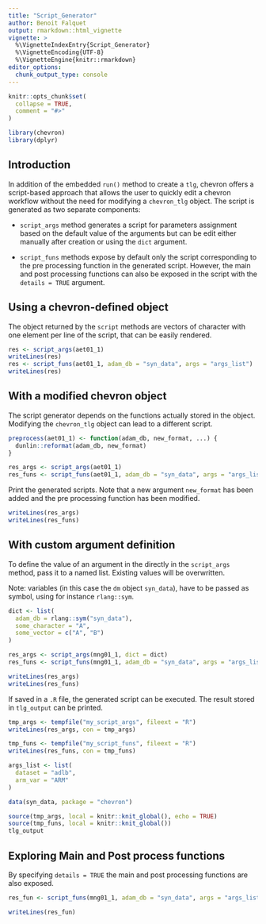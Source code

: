 ```yaml
---
title: "Script_Generator"
author: Benoit Falquet
output: rmarkdown::html_vignette
vignette: >
  %\VignetteIndexEntry{Script_Generator}
  %\VignetteEncoding{UTF-8}
  %\VignetteEngine{knitr::rmarkdown}
editor_options:
  chunk_output_type: console
---
```


```r
knitr::opts_chunk$set(
  collapse = TRUE,
  comment = "#>"
)

library(chevron)
library(dplyr)
```

## Introduction

In addition of the embedded `run()` method to create a `tlg`, chevron offers a script-based approach that allows the user to quickly edit a chevron workflow without the need for modifying a `chevron_tlg` object. The script is generated as two separate components:

- `script_args` method generates a script for parameters assignment based on the default value of the arguments but can be edit either manually after creation or using the `dict` argument.

- `script_funs` methods expose by default only the script corresponding to the pre processing function in the generated script. However, the main and post processing functions can also be exposed in the script with the `details = TRUE` argument.

## Using a chevron-defined object

The object returned by the `script` methods are vectors of character with one element per line of the script, that can be easily rendered.

```r
res <- script_args(aet01_1)
writeLines(res)
res <- script_funs(aet01_1, adam_db = "syn_data", args = "args_list")
writeLines(res)
```

## With a modified chevron object

The script generator depends on the functions actually stored in the object. Modifying the `chevron_tlg` object can lead to a different script.

```r
preprocess(aet01_1) <- function(adam_db, new_format, ...) {
  dunlin::reformat(adam_db, new_format)
}

res_args <- script_args(aet01_1)
res_funs <- script_funs(aet01_1, adam_db = "syn_data", args = "args_list")
```

Print the generated scripts. Note that a new argument `new_format` has been added and the pre processing function has been modified.

```r
writeLines(res_args)
writeLines(res_funs)
```

## With custom argument definition

To define the value of an argument in the directly in the `script_args` method, pass it to a named list. Existing values will be overwritten.

Note: variables (in this case the `dm` object `syn_data`), have to be passed as symbol, using for instance `rlang::sym`.

```r
dict <- list(
  adam_db = rlang::sym("syn_data"),
  some_character = "A",
  some_vector = c("A", "B")
)

res_args <- script_args(mng01_1, dict = dict)
res_funs <- script_funs(mng01_1, adam_db = "syn_data", args = "args_list")
```

```r
writeLines(res_args)
writeLines(res_funs)
```

If saved in a `.R` file, the generated script can be executed. The result stored in `tlg_output` can be printed.

```r
tmp_args <- tempfile("my_script_args", fileext = "R")
writeLines(res_args, con = tmp_args)

tmp_funs <- tempfile("my_script_funs", fileext = "R")
writeLines(res_funs, con = tmp_funs)

args_list <- list(
  dataset = "adlb",
  arm_var = "ARM"
)

data(syn_data, package = "chevron")

source(tmp_args, local = knitr::knit_global(), echo = TRUE)
source(tmp_funs, local = knitr::knit_global())
tlg_output
```

## Exploring Main and Post process functions

By specifying `details = TRUE` the main and post processing functions are also exposed.

```r
res_fun <- script_funs(mng01_1, adam_db = "syn_data", args = "args_list", details = TRUE)
```

```r
writeLines(res_fun)
```
